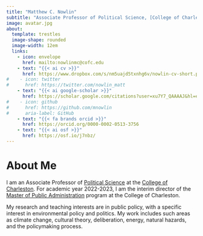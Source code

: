 ```yaml
---
title: "Matthew C. Nowlin"
subtitle: "Associate Professor of Political Science, [College of Charleston](https://cofc.edu/)"
image: avatar.jpg
about: 
  template: trestles
  image-shape: rounded
  image-width: 12em
  links:
    - icon: envelope
      href: mailto:nowlinmc@cofc.edu
    - text: "{{< ai cv >}}"
      href: https://www.dropbox.com/s/nm5uajd5txnhg6v/nowlin-cv-short.pdf?dl=0
#    - icon: twitter
#      href: https://twitter.com/nowlin_matt
    - text: "{{< ai google-scholar >}}"
      href: https://scholar.google.com/citations?user=xu7Y7_QAAAAJ&hl=en
#    - icon: github
#      href: https://github.com/mnowlin
#      aria-label: GitHub
    - text: "{{< fa brands orcid >}}"
      href: https://orcid.org/0000-0002-0513-3756
    - text: "{{< ai osf >}}"
      href: https://osf.io/j7nbz/
---
```


# About Me 

I am an Associate Professor of [Political Science](http://polisci.cofc.edu/) at the [College of Charleston](http://cofc.edu/). For academic year 2022-2023, I am the interim director of the [Master of Public Administration](https://puba.cofc.edu/) program at the College of Charleston.  

My research and teaching interests are in public policy, with a specific interest in environmental policy and politics. My work includes such areas as climate change, cultural theory, deliberation, energy, natural hazards, and the policymaking process.

